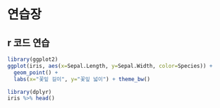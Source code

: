 # 연습장 {-}

## r 코드 연습

```r
library(ggplot2)
ggplot(iris, aes(x=Sepal.Length, y=Sepal.Width, color=Species)) +
  geom_point() +
  labs(x="꽃잎 길이", y="꽃잎 넓이") + theme_bw()
```

```r
library(dplyr)
iris %>% head()
```


